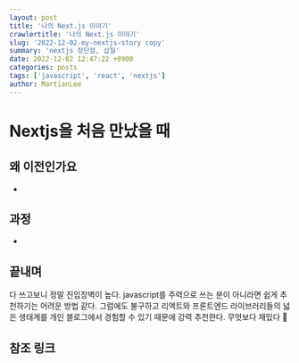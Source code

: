 ```yaml
---
layout: post
title: '나의 Next.js 이야기'
crawlertitle: '나의 Next.js 이야기'
slug: '2022-12-02-my-nextjs-story copy'
summary: 'nextjs 장단점, 삽질'
date: 2022-12-02 12:47:22 +0900
categories: posts
tags: ['javascript', 'react', 'nextjs']
author: MartianLee
---
```


# Nextjs을 처음 만났을 때

## 왜 이전인가요

-

## 과정

-

## 끝내며

다 쓰고보니 정말 진입장벽이 높다. javascript를 주력으로 쓰는 분이 아니라면 쉽게 추천하기는 어려운 방법 같다. 그럼에도 불구하고 리엑트와 프론트엔드 라이브러리들의 넓은 생태계를 개인 블로그에서 경험할 수 있기 때문에 강력 추천한다. 무엇보다 재밌다 🤣

## 참조 링크

